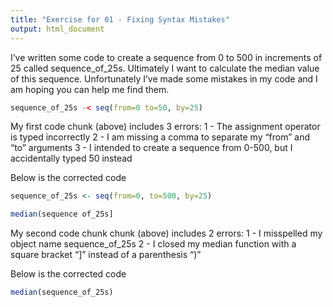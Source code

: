 ```yaml
---
title: "Exercise for 01 - Fixing Syntax Mistakes"
output: html_document
---
```


I’ve written some code to create a sequence from 0 to 500 in increments of 25 called sequence_of_25s.  Ultimately I want to calculate the median value of this sequence.  Unfortunately I’ve made some mistakes in my code and I am hoping you can help me find them.

```r

sequence_of_25s -< seq(from=0 to=50, by=25)

```

My first code chunk (above) includes 3 errors:
1 - The assignment operator is typed incorrectly
2 - I am missing a comma to separate my "from" and "to" arguments
3 - I intended to create a sequence from 0-500, but I accidentally typed 50 instead

Below is the corrected code

```r

sequence_of_25s <- seq(from=0, to=500, by=25)

```

```r

median(sequence of_25s]

```

My second code chunk chunk (above) includes 2 errors:
1 - I misspelled my object name sequence_of_25s
2 - I closed my median function with a square bracket "]" instead of a parenthesis ")"

Below is the corrected code

```r

median(sequence_of_25s)

```

